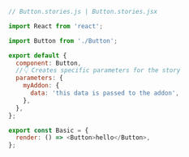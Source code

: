 ```js
// Button.stories.js | Button.stories.jsx

import React from 'react';

import Button from './Button';

export default {
  component: Button,
  //👇 Creates specific parameters for the story
  parameters: {
    myAddon: {
      data: 'this data is passed to the addon',
    },
  },
};

export const Basic = {
  render: () => <Button>hello</Button>,
};
```
